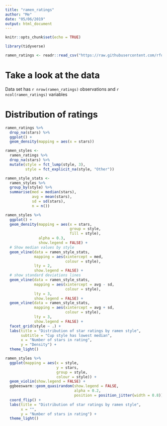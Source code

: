 ```yaml
---
title: "ramen_ratings"
author: "Me"
date: "05/06/2019"
output: html_document
---
```


```r
knitr::opts_chunk$set(echo = TRUE)

library(tidyverse)

ramen_ratings <- readr::read_csv("https://raw.githubusercontent.com/rfordatascience/tidytuesday/master/data/2019/2019-06-04/ramen_ratings.csv")

```


# Take a look at the data

Data set has `r nrow(ramen_ratings)` observations and `r ncol(ramen_ratings)` variables

# Distribution of ratings
```r

ramen_ratings %>% 
  drop_na(stars) %>% 
  ggplot() +
  geom_density(mapping = aes(x = stars))

```


```r

ramen_styles <- 
  ramen_ratings %>% 
  drop_na(stars) %>% 
  mutate(style = fct_lump(style, 3), 
         style = fct_explicit_na(style, "Other"))

ramen_style_stats <- 
  ramen_styles %>% 
  group_by(style) %>% 
  summarise(med = median(stars),
            avg = mean(stars),
            sd = sd(stars),
            n = n())
```

```r
ramen_styles %>% 
  ggplot() +
  geom_density(mapping = aes(x = stars, 
                             group = style,
                             fill = style),
               alpha = 0.3,
               show.legend = FALSE) +
  # Show median values by style
  geom_vline(data = ramen_style_stats, 
             mapping = aes(xintercept = med,
                           colour = style),
             lty = 2,
             show.legend = FALSE) +
  # show standard deviations lines
  geom_vline(data = ramen_style_stats,
             mapping = aes(xintercept = avg - sd, 
                           colour = style),
             lty = 3,
             show.legend = FALSE) +
  geom_vline(data = ramen_style_stats,
             mapping = aes(xintercept = avg + sd, 
                           colour = style),
             lty = 3,
             show.legend = FALSE) +
  facet_grid(style ~ .) + 
  labs(title = "Distribution of star ratings by ramen style",
       subtitle = "Cup style has lowest median",
       x = "Number of stars in rating",
       y = "Density") +
  theme_light()


```


```r
ramen_styles %>% 
  ggplot(mapping = aes(x = style,
                       y = stars,
                       group = style,
                       colour = style)) +
  geom_violin(show.legend = FALSE) +
  ggbeeswarm::geom_quasirandom(show.legend = FALSE, 
                               alpha = 0.2, 
                               position = position_jitter(width = 0.8)) +
  coord_flip() +
  labs(title = "Distribution of star ratings by ramen style",
       x = "",
       y = "Number of stars in rating") +
  theme_light()

```


